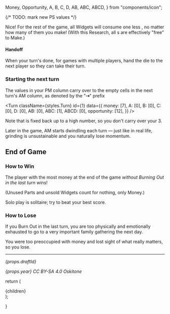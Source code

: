 
  Money,
  Opportunity,
  A,
  B,
  C,
  D,
  AB,
  ABC,
  ABCD,
} from "components/icon";

{/* TODO: mark new PS values */}

<ActionsTable className={styles.ActionsTable} />

Nice! For the rest of the game, all Widgets will consume one less <Opportunity />, no matter how many of them you make! (With this Research, all <AB />s are effectively "free" to Make.)

#### Handoff

When your turn's done, for games with multiple players, hand the die to the next player so they can take their turn.

### Starting the next turn

The values in your PM column carry over to the empty cells in the next turn's AM column, as denoted by the "**⇢**" prefix

<Turn
  className={styles.Turn}
  id={1}
  data={{
    money: [7],
    A: [0],
    B: [0],
    C: [0],
    D: [0],
    AB: [0],
    ABC: [1],
    ABCD: [0],
    opportunity: [12],
  }}
/>

Note that <Opportunity /> is fixed back up to a high number, so you don't carry over your 3.

Later in the game, AM <Opportunity /> starts dwindling each turn &mdash; just like in real life, grinding is unsustainable and you naturally lose momentum.

## End of Game

### How to Win

The player with the most money at the end of the game _without Burning Out in the last turn_ wins!

(Unused Parts and unsold Widgets count for nothing, only Money.)

Solo play is solitaire; try to beat your best score.

### How to Lose

If you Burn Out in the last turn, you are too physically and emotionally exhausted to go to a very important family gathering the next day.

You were too preoccupied with money and lost sight of what really matters, so you lose.

---

_{props.draftId}_

_{props.year} CC BY-SA 4.0 Oskitone_

  return (
    <div className={styles.rules}>
      {children}
    </div>
  );

}
